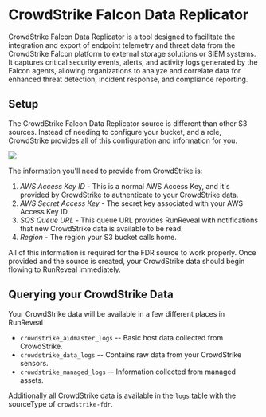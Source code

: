 # CrowdStrike Falcon Data Replicator

CrowdStrike Falcon Data Replicator is a tool designed to facilitate the integration and export of endpoint telemetry and threat data from the CrowdStrike Falcon platform to external storage solutions or SIEM systems. It captures critical security events, alerts, and activity logs generated by the Falcon agents, allowing organizations to analyze and correlate data for enhanced threat detection, incident response, and compliance reporting.

## Setup

The CrowdStrike Falcon Data Replicator source is different than other S3 sources.
Instead of needing to configure your bucket, and a role, CrowdStrike provides all
of this configuration and information for you.

<img src="/crowdstrike-fdr-1.png"/>

The information you'll need to provide from CrowdStrike is:
1. *AWS Access Key ID* - This is a normal AWS Access Key, and it's provided by CrowdStrike
   to authenticate to your CrowdStrike data.
2. *AWS Secret Access Key* - The secret key associated with your AWS Access Key ID.
3. *SQS Queue URL* - This queue URL provides RunReveal with notifications that new
   CrowdStrike data is available to be read.
4. *Region* - The region your S3 bucket calls home.

All of this information is required for the FDR source to work properly. Once provided
and the source is created, your CrowdStrike data should begin flowing to RunReveal
immediately.

## Querying your CrowdStrike Data
Your CrowdStrike data will be available in a few different places in RunReveal
 - `crowdstrike_aidmaster_logs` -- Basic host data collected from CrowdStrike.
 - `crowdstrike_data_logs` -- Contains raw data from your CrowdStrike sensors.
 - `crowdstrike_managed_logs` -- Information collected from managed assets.

 Additionally all CrowdStrike data is available in the `logs` table with
 the sourceType of `crowdstrike-fdr`.